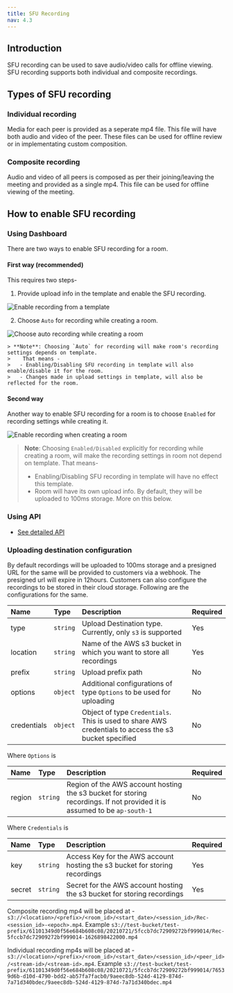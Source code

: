 ```yaml
---
title: SFU Recording
nav: 4.3
---
```


## Introduction
SFU recording can be used to save audio/video calls for offline viewing. SFU recording supports both individual and composite recordings.

## Types of SFU recording

### Individual recording
Media for each peer is provided as a seperate mp4 file. This file will have both audio and video of the peer. These files can be used for offline review or in implementating custom composition.

### Composite recording
Audio and video of all peers is composed as per their joining/leaving the meeting and provided as a single mp4. This file can be used for offline viewing of the meeting.

## How to enable SFU recording

### Using Dashboard
There are two ways to enable SFU recording for a room.

#### First way (recommended)
This requires two steps-
1. Provide upload info in the template and enable the SFU recording.

![Enable recording from a template](/docs/v2/recording.png)

2. Choose `Auto` for recording while creating a room.

![Choose auto recording while creating a room](/docs/v2/create-a-room-recording-auto.png)

    > **Note**: Choosing `Auto` for recording will make room's recording settings depends on template.
    >    That means - 
    >   - Enabling/Disabling SFU recording in template will also enable/disable it for the room.
    >   - Changes made in upload settings in template, will also be reflected for the room.

#### Second way
Another way to enable SFU recording for a room is to choose `Enabled` for recording settings while creating it.

![Enable recording when creating a room](/docs/v2/create-a-room-recording-enabled.png)

> **Note**: Choosing `Enabled/Disabled` explicitly for recording while creating a room, will make the recording settings in room not depend on template.
>    That means-
>    - Enabling/Disabling SFU recording in template will have no effect this template.
>    - Room will have its own upload info. By default, they will be uploaded to 100ms storage. More on this below.

### Using API
-   [See detailed API](/server-side/v2/features/room)

### Uploading destination configuration
By default recordings will be uploaded to 100ms storage and a presigned URL for the same will be provided to customers via a webhook. The presigned url will expire in 12hours.
Customers can also configure the recordings to be stored in their cloud storage. Following are the configurations for the same.

| Name        | Type     | Description                                                                                           | Required |
| :---------- | :------- | :---------------------------------------------------------------------------------------------------- | :------- |
| type        | `string` | Upload Destination type. Currently, only `s3` is supported                                            | Yes      |
| location    | `string` | Name of the AWS s3 bucket in which you want to store all recordings                                   | Yes      |
| prefix      | `string` | Upload prefix path                                                                                    | No       |
| options     | `object` | Additional configurations of type `Options` to be used for uploading                                  | No       |
| credentials | `object` | Object of type `Credentials`. This is used to share AWS credentials to access the s3 bucket specified | No       |

Where `Options` is

| Name   | Type     | Description                                                                                                              | Required |
| :----- | :------- | :----------------------------------------------------------------------------------------------------------------------- | :------- |
| region | `string` | Region of the AWS account hosting the s3 bucket for storing recordings. If not provided it is assumed to be `ap-south-1` | No       |

Where `Credentials` is

| Name   | Type     | Description                                                                 | Required |
| :----- | :------- | :-------------------------------------------------------------------------- | :------- |
| key    | `string` | Access Key for the AWS account hosting the s3 bucket for storing recordings | Yes      |
| secret | `string` | Secret for the AWS account hosting the s3 bucket for storing recordings     | Yes      |

Composite recording mp4 will be placed at - `s3://<location>/<prefix>/<room_id>/<start_date>/<session_id>/Rec-<session_id>-<epoch>.mp4`. Example `s3://test-bucket/test-prefix/61101349d0f56e684b608c08/20210721/5fccb7dc72909272bf999014/Rec-5fccb7dc72909272bf999014-1626898422000.mp4`

Individual recording mp4s will be placed at - `s3://<location>/<prefix>/<room_id>/<start_date>/<session_id>/<peer_id>/<stream-id>/<stream-id>.mp4`. Example `s3://test-bucket/test-prefix/61101349d0f56e684b608c08/20210721/5fccb7dc72909272bf999014/76539d6b-d10d-4790-bdd2-ab57fa7facb0/9aeec8db-524d-4129-874d-7a71d340bdec/9aeec8db-524d-4129-874d-7a71d340bdec.mp4`
